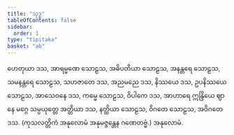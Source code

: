 ```yaml
---
title: "သုဒ္ဓ"
tableOfContents: false
sidebar:
  order: 1
type: "tipitaka"
basket: "ab"
---
```



<DynamicBreadcrumb />

<Division number="45">

<Paragraph number="761">
ဟေတုယာ ဒသ, အာရမ္မဏေ သောဠသ, အဓိပတိယာ သောဠသ, အနန္တရေ သောဠသ, သမနန္တရေ သောဠသ, သဟဇာတေ ဒသ, အညမညေ ဒသ, နိဿယေ ဒသ, ဥပနိဿယေ သောဠသ, အာသေဝနေ ဒသ, ကမ္မေ သောဠသ, ဝိပါကေ ဒသ, အာဟာရေ ဣန္ဒြိယေ ဈာနေ မဂ္ဂေ သမ္ပယုတ္တေ အတ္ထိယာ ဒသ, နတ္ထိယာ သောဠသ, ဝိဂတေ သောဠသ, အဝိဂတေ ဒသ.

</Paragraph>
</Division>

<Paragraph number="762" type="center">
(ကုသလတ္တိကံ အနုလောမံ အနုမဇ္ဇန္တေန ဂဏေတဗ္ဗံ.)



</Paragraph>

<Paragraph number="763" type="center">
အနုလောမံ.
</Paragraph>